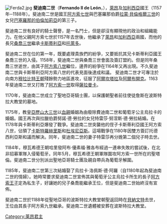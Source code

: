 {{noteTA
|1=zh:若昂; zh-tw:約翰;
|2=zh:曼努埃尔; zh-tw:曼紐;
|3=zh:塞巴斯蒂昂; zh-tw:塞巴斯蒂安;
|4=zh:阿拉贡; zh-tw:亞拉岡;
|5=zh:卡斯蒂利亚; zh-tw:卡斯提爾;
|6=zh:费利佩; zh-tw:菲利普;
|7=zh:杜瓦尔特; zh-tw:杜阿爾特;
|8=zh:费尔南多; zh-tw:斐迪南;
|9=zh:费南度; zh-tw:斐迪南;
|10=zh:腓力; zh-tw:菲利普;
|11=zh:费南多; zh-tw:斐迪南;
|12=zh:曼努埃爾; zh-tw:曼紐;
|13=zh:費南多; zh-tw:斐迪南;
|14=zh:阿拉貢; zh-tw:亞拉岡;
|15=zh:卡斯蒂利亞; zh-tw:卡斯提爾;
|16=zh:費利佩; zh-tw:菲利普;
|17=zh:杜瓦爾特; zh-tw:杜阿爾特;
|18=zh:萊昂; zh-tw:雷昂;
|19=zh:費爾南多; zh-tw:斐迪南;
|20=zh:菲利佩; zh-tw:菲利普
}}
[[File:Ferda2.jpg|thumb]]
'''斐迪南二世'''（'''Fernando II de León'''，{{bd|1137年||1188年|1月22日|catIdx=F}}），[[萊昂|萊昂]]及[[加利西亞|加利西亞]]國王（1157年─1188年）。斐迪南二世是國王[[阿方索七世_(卡斯蒂利亞)|阿方索七世]]與巴塞羅那伯爵[[拉蒙·貝倫格爾三世|拉蒙·貝倫格爾三世]]的女兒[[巴塞羅那的伯倫加莉亞|巴塞羅那的伯倫加莉亞]]的第三子。

斐迪南二世有良好的騎士聲譽，是一名鬥士，但是卻沒有顯現他的政治和組織能力。在他父親阿方索七世於1157年去世後，他繼承了[[萊昂|萊昂]]和[[加利西亞|加利西亞]]兩國，而他的長兄[[桑喬三世_(卡斯蒂利亞)|桑喬三世]]繼承[[卡斯蒂利亞|卡斯蒂利亞]]和[[托萊多|托萊多]]。

斐迪南二世在位的第一年，既要處理貴族們的紛爭，又要抵抗其兄卡斯蒂利亞國王桑喬三世的入侵。1158年，斐迪南二世與桑喬三世會面及簽訂盟約。但是同年桑喬三世逝世，由其子[[阿方索八世_(卡斯蒂利亞)|阿方索八世]]繼位，邊界的紛爭在1164年又再出現。不久斐迪南二世與卡斯蒂利亞阿方索八世的代表見面後達成和議。
斐迪南二世才可專注於向南方[[穆拉比特王朝|穆拉比特王朝]]殘餘勢力地區進攻，征服了[[阿爾坎塔拉|阿爾坎塔拉]]及[[阿爾布開克|阿爾布開克]]。1163年斐迪南二世又打敗了[[阿方索一世_(葡萄牙)|阿方索一世]]取得[[薩拉曼卡|薩拉曼卡]]。

1170年，斐迪南二世成立了聖地亞哥騎士團，以保護朝聖者前往使徒詹斯在波斯特拉大教堂的墓地。

1175年，教皇[[亚历山大三世_(教宗)|亞歷山大三世]]以[[血親|血親]]婚姻為由廢除費迪南二世和葡萄牙公主烏拉卡的婚姻。國王再次與拉臘伯爵努諾·德·勞拉的女兒特雷莎·努涅斯·德·勞拉結婚。在1178年與卡斯蒂利亞爆發了戰爭。斐迪南二世突襲他的侄子卡斯蒂利亞國王阿方索八世，佔領了[[卡斯特羅赫里斯|卡斯特羅赫里斯]]和[[杜埃尼亞斯|杜埃尼亞斯]]。這場戰爭在1180年因雙方簽訂托德西利亞斯和議而解決。同年，斐迪南二世的妻子特雷莎再分娩第二個兒子時去世。

1184年，穆瓦希德王朝哈里發阿布·優素福·雅各布經過一連串失敗的嘗試後，在北非招募軍隊入侵葡萄牙。同年5月，穆瓦希德王朝軍隊圍攻阿方索一世所在的聖塔倫。斐迪南二世分別派出聖地亞哥騎士團及親自帶兵為葡萄牙解圍。

1185年，斐迪南二世第三次結婚娶了烏拉卡·洛佩斯·德·阿羅（自1180年起為斐迪南二世的情婦）。她時常要求斐迪南二世宣佈其與葡萄牙公主烏拉卡所生的長子[[阿方索九世_(萊昂)|阿方索王子]]定為私生子，好讓她的兒子桑喬能繼承王位，但是斐迪南二世始終沒有宣佈。

斐迪南二世於1188年從聖地亞哥的波斯特拉大教堂朝聖返回時在[[貝納文特|貝納文特]]去世，王位由其長子阿方索九世繼承。斐迪南二世遺體被安葬在波斯特拉大教堂。

{{s-start}}
{{s-hou|[[伊夫雷亞王朝|伊夫雷亞王朝]]||1137年||1188年1月22日}}
{{s-reg}}
{{s-bef|rows=2|before=[[阿方索七世_(卡斯蒂利亞)|阿方索七世]]}}
{{s-ttl|title=[[加利西亞君主列表|加利西亞國王]]|years= 1157年-1188年}}
{{s-aft|rows=2|after=[[阿方索九世_(萊昂)|阿方索九世]]}}
{{s-ttl|title=[[萊昂君主列表|萊昂國王]]|years=1157年–1188年}}
{{end box}}

{{雷昂君主}}
{{Authority control}}
[[Category:莱昂君主|Category:莱昂君主]]